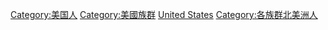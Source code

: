 {{Catnav|頁面分類|各種主題的頁面分類|按國家分類|各國人物|美国人}}
{{Catnav|頁面分類|人物|各國人物|美国人}}
{{Catnav|頁面分類|人文學科|人类学|族群|美國族群}}
{{Commons category|Immigrants to the United States}}

[[Category:美国人|Category:美国人]]
[[Category:美國族群|Category:美國族群]]
[[Category:依族群劃分的各國人物|United States]]
[[Category:各族群北美洲人|Category:各族群北美洲人]]